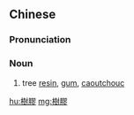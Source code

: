 {{also|树胶}}
==Chinese==
{{zh-forms|s=树胶}}

===Pronunciation===
{{zh-pron
|m=shùjiāo
|c=syu6 gaau1
|mn=chhiū-ka
|cat=n
}}

===Noun===
{{zh-noun}}

# tree [[resin]], [[gum]], [[caoutchouc]]

[[hu:樹膠]]
[[mg:樹膠]]